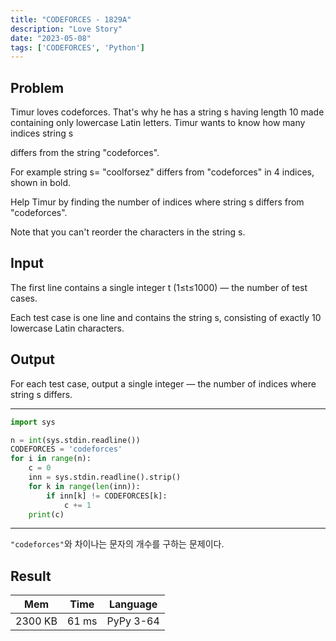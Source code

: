 ```yaml
---
title: "CODEFORCES - 1829A"
description: "Love Story"
date: "2023-05-08"
tags: ['CODEFORCES', 'Python']
---
```

## Problem
Timur loves codeforces. That's why he has a string s having length 10 made containing only lowercase Latin letters. Timur wants to know how many indices string s

differs from the string "codeforces".

For example string s=
"coolforsez" differs from "codeforces" in 4 indices, shown in bold.

Help Timur by finding the number of indices where string s differs from "codeforces".

Note that you can't reorder the characters in the string s.


## Input
The first line contains a single integer t (1≤t≤1000) — the number of test cases.

Each test case is one line and contains the string s, consisting of exactly 10 lowercase Latin characters.

## Output
For each test case, output a single integer — the number of indices where string s differs.

---
```python
import sys

n = int(sys.stdin.readline())
CODEFORCES = 'codeforces'
for i in range(n):
    c = 0
    inn = sys.stdin.readline().strip()
    for k in range(len(inn)):
        if inn[k] != CODEFORCES[k]:
            c += 1
    print(c)
```
---

`"codeforces"`와 차이나는 문자의 개수를 구하는 문제이다. 

## Result
| Mem      | Time | Language  |
|----------|------|-----------|
| 2300 KB | 61 ms | PyPy 3-64 |
